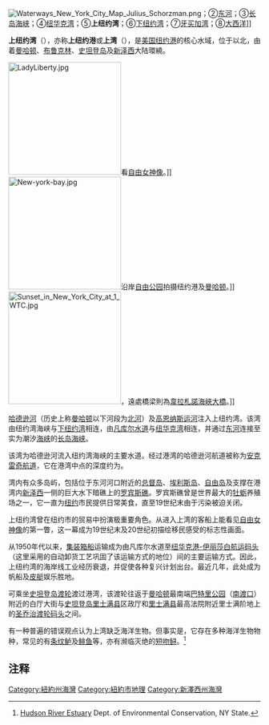 [[File:Waterways_New_York_City_Map_Julius_Schorzman.png|thumb]]；②[[东河_(紐約市)|东河]]；③[[长岛海峡|长岛海峡]]；④[[纽华克湾|纽华克湾]]；⑤'''上纽约湾'''；⑥[[下纽约湾|下纽约湾]]；⑦[[牙买加湾|牙买加湾]]；⑧[[大西洋|大西洋]]]]

'''上纽约湾'''（{{lang-en|Upper New York Bay}}），亦称'''上纽约港'''或'''上湾'''（{{lang|en|Upper Bay}}），是[[美国|美国]][[纽约港|纽约港]]的核心水域，位于{{link-en|紐約灣海峽|The Narrows}}以北，由着[[曼哈顿|曼哈顿]]、[[布鲁克林|布鲁克林]]、[[史坦登岛|史坦登岛]]及[[新泽西|新泽西]]大陆環繞。

[[File:LadyLiberty.jpg|225px]]看[[自由女神像|自由女神像]]。]]
[[File:New-york-bay.jpg|225px]]沿岸[[自由女神像|自由公园]]拍摄纽约港及[[曼哈顿|曼哈顿]]。]]
[[File:Sunset_in_New_York_City_at_1_WTC.jpg|225px]]，遠處橋梁則為[[韋拉札諾海峽大橋|韋拉札諾海峽大橋]]。]]

[[哈德逊河|哈德逊河]]（历史上称[[曼哈顿|曼哈顿]]以下河段为[[北河_(纽约-新泽西)|北河]]）及[[高恩纳斯运河|高恩纳斯运河]]注入上纽约湾。该湾由纽约湾海峡与[[下纽约湾|下纽约湾]]相连，由[[凡库尔水道|凡库尔水道]]与[[纽华克湾|纽华克湾]]相连，并通过[[东河_(紐約市)|东河]]连接至实为潮汐[[海峡|海峡]]的[[长岛海峡|长岛海峡]]。

该湾为哈德逊河流入纽约湾海峡的主要水道。经过港湾的哈德逊河航道被称为[[安克雷奇航道|安克雷奇航道]]，它在港湾中点的深度约为{{convert|50|ft|m|0}}。

湾内有众多岛屿，包括位于东河河口附近的[[总督岛|总督岛]]、[[埃利斯岛|埃利斯岛]]、[[自由岛|自由岛]]及支撑在港湾内[[新泽西|新泽西]]一侧的巨大水下暗礁上的[[罗宾斯礁灯塔|罗宾斯礁]]。罗宾斯礁曾是世界最大的[[牡蛎|牡蛎]]养殖场之一，它一直为[[纽约|纽约]]市民提供日常美食，直至19世纪末由于污染被迫关闭。

上纽约湾曾在纽约市的贸易中扮演极重要角色。从进入上湾的客船上能看见[[自由女神像|自由女神像]]的第一瞥，这一幕成为19世纪末及20世纪初描绘移民感受的标志性画面。

从1950年代以来，[[集装箱船|集装箱船]]运输成为由凡库尔水道至[[纽华克港-伊丽莎白航运码头|纽华克港-伊丽莎白航运码头]]（这里采用的自动卸货工艺巩固了该运输方式的地位）间的主要运输方式。因此，上纽约湾的海岸线工业经历衰退，并促使各种复兴计划出台。最近几年，此处成为帆船及[[皮艇|皮艇]]娱乐胜地。

可乘坐[[史坦登岛渡轮|史坦登岛渡轮]]渡过港湾，该渡轮往返于[[曼哈顿|曼哈顿]]最南端[[巴特里公园|巴特里公园]]（[[南渡口_(曼哈顿)|南渡口]]）附近的白厅大街与[[史坦登岛|史坦登岛]][[里士满县_(纽约州)|里士满县]]区政厅和[[里士满县_(纽约州)|里士满县]]最高法院附近里士满阶地上的[[圣乔治_(史坦登岛)|圣乔治渡轮码头]]之间。

有一种普遍的错误观点认为上湾缺乏海洋生物。但事实是，它存在多种海洋生物物种，常见的有[[银花鲈鱼|条纹鲈]]及[[鲱鱼|鲱鱼]]等，亦有濒临灭绝的[[短吻鲟|短吻鲟]]。<ref name="decny">[http://www.dec.ny.gov/lands/4923.html Hudson River Estuary] {{Wayback|url=http://www.dec.ny.gov/lands/4923.html |date=20181111171928 }} Dept. of Environmental Conservation, NY State.</ref>

== 注释 ==
{{reflist}}

{{Authority control}}
[[Category:紐約州海灣|Category:紐約州海灣]]
[[Category:紐約市地理|Category:紐約市地理]]
[[Category:新澤西州海灣|Category:新澤西州海灣]]